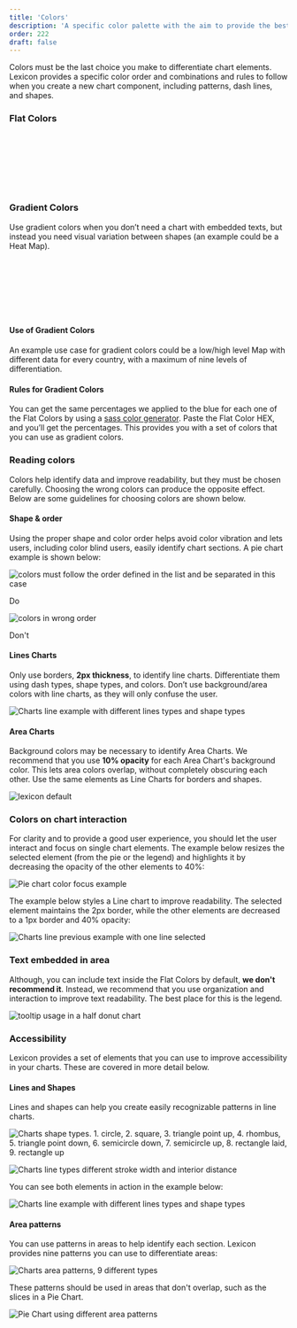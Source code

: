 ```yaml
---
title: 'Colors'
description: 'A specific color palette with the aim to provide the best charts user experience.'
order: 222
draft: false
---
```



Colors must be the last choice you make to differentiate chart elements. Lexicon provides a specific color order and combinations and rules to follow when you create a new chart component, including patterns, dash lines, and shapes.

### Flat Colors

<br />
<br />
<br />

<Grid variant='swatches' >
	<ColorSwatch
		hex="4b9fff"
		rgb="75, 159, 255"
		hsl="59, 100%, 65%"
		name="blue"
		title="Blue"
	/>
	<ColorSwatch
		hex="ffb46e"
		rgb="255, 180, 110"
		hsl="8, 100%, 72%"
		name="orange"
		title="Orange"
	/>
	<ColorSwatch
		hex="ff5f5f"
		rgb="255, 95, 95"
		hsl="0, 100%, 69%"
		name="red"
		title="Red"
	/>
	<ColorSwatch
		hex="50d2a0"
		rgb="80, 210, 160"
		hsl="44, 58%, 57%"
		name="teal"
		title="Teal"
	/>
	<ColorSwatch
		hex="ff73c3"
		rgb="255, 115, 195"
		hsl="90, 100%, 73%"
		name="pink"
		title="Pink"
	/>
	<ColorSwatch
		hex="9ce269"
		rgb="156, 226, 105"
		hsl="26, 68%, 65%"
		name="green"
		title="Green"
	/>
	<ColorSwatch
		hex="af78ff"
		rgb="175 ,120, 255"
		hsl="73, 100%, 74%"
		name="purple"
		title="Purple"
	/>
	<ColorSwatch
		hex="ffd76e"
		rgb="255, 215, 110"
		hsl="12, 100%, 72%"
		name="yellow"
		title="Yellow"
	/>
	<ColorSwatch
		hex="5fc8ff"
		rgb="95, 200, 255"
		hsl="56, 100%, 69%"
		name="cyan"
		title="Cyan"
	/>
	<ColorSwatch
		hex="7785FF"
		rgb="119, 133, 255"
		hsl="234, 100%, 73%"
		name="indigo"
		title="Indigo"
	/>
</Grid>

<br />
<br />
<br />

### Gradient Colors

Use gradient colors when you don’t need a chart with embedded texts, but instead you need visual variation between shapes (an example could be a Heat Map).

<br />
<br />
<br />

<Grid variant='swatches' >
	<ColorSwatch
		hex="0065e4"
		rgb="0, 101, 228"
		hsl="59, 100%, 45%"
		name="blued4"
		title="Blue"
	/>
	<ColorSwatch
		hex="0071fd"
		rgb="0, 113, 253"
		hsl="59, 100%, 50%"
		name="blued3"
		title="Blue"
	/>
	<ColorSwatch
		hex="187fff"
		rgb="24, 127, 255"
		hsl="59, 100%, 55%"
		name="blued2"
		title="Blue"
	/>
	<ColorSwatch
		hex="318dff"
		rgb="49, 141, 255"
		hsl="59, 100%, 60%"
		name="blued1"
		title="Blue"
	/>
	<ColorSwatch
		hex="4b9fff"
		rgb="75, 159, 255"
		hsl="59, 100%, 65%"
		name="blue"
		title="Blue"
	/>
	<ColorSwatch
		hex="64a9ff"
		rgb="100, 169, 255"
		hsl="59, 100%, 70%"
		name="bluel1"
		title="Blue"
	/>
	<ColorSwatch
		hex="7eb7ff"
		rgb="126, 183, 255"
		hsl="59, 100%, 75%"
		name="bluel2"
		title="Blue"
	/>
	<ColorSwatch
		hex="95c5ff"
		rgb="149, 197, 255"
		hsl="59, 100%, 79%"
		name="bluel3"
		title="Blue"
	/>
	<ColorSwatch
		hex="b1d4ff"
		rgb="177, 212, 255"
		hsl="59, 100%, 85%"
		name="bluel4"
		title="Blue"
	/>
</Grid>

<br />
<br />
<br />

#### Use of Gradient Colors

An example use case for gradient colors could be a low/high level Map with different data for every country, with a maximum of nine levels of differentiation.

#### Rules for Gradient Colors

You can get the same percentages we applied to the blue for each one of the Flat Colors by using a [sass color generator](http://scg.ar-ch.org/). Paste the Flat Color HEX, and you’ll get the percentages. This provides you with a set of colors that you can use as gradient colors.

### Reading colors

Colors help identify data and improve readability, but they must be chosen carefully. Choosing the wrong colors can produce the opposite effect. Below are some guidelines for choosing colors are shown below.

#### Shape & order

Using the proper shape and color order helps avoid color vibration and lets users, including color blind users, easily identify chart sections. A pie chart example is shown below:

<Grid variant='smallCards' >
	<Box>
		<div class="image-container">
			<img
				src="/images/lexicon/charts-1.png"
				alt="colors must follow the order defined in the list and be separated in this case"
			/>
		</div>
		<p class="do">Do</p>
	</Box>
	<Box>
		<div class="image-container">
			<img
				src="/images/lexicon/charts-2.png"
				alt="colors in wrong order"
			/>
		</div>
		<p class="dont">Don't</p>
	</Box>
</Grid>

#### Lines Charts

Only use borders, **2px thickness**, to identify line charts. Differentiate them using dash types, shape types, and colors. Don’t use background/area colors with line charts, as they will only confuse the user.

![Charts line example with different lines types and shape types](/images/lexicon/charts-26.png)

#### Area Charts

Background colors may be necessary to identify Area Charts. We recommend that you use **10% opacity** for each Area Chart's background color. This lets area colors overlap, without completely obscuring each other. Use the same elements as Line Charts for borders and shapes.

![lexicon default](/images/lexicon/charts-3.png)

### Colors on chart interaction

For clarity and to provide a good user experience, you should let the user interact and focus on single chart elements. The example below resizes the selected element (from the pie or the legend) and highlights it by decreasing the opacity of the other elements to 40%:

![Pie chart color focus example](/images/lexicon/charts-4.png)

The example below styles a Line chart to improve readability. The selected element maintains the 2px border, while the other elements are decreased to a 1px border and 40% opacity:

![Charts line previous example with one line selected](/images/lexicon/charts-27.png)

### Text embedded in area

Although, you can include text inside the Flat Colors by default, **we don't recommend it**. Instead, we recommend that you use organization and interaction to improve text readability. The best place for this is the legend.

![tooltip usage in a half donut chart](/images/lexicon/charts-9.png)

### Accessibility

Lexicon provides a set of elements that you can use to improve accessibility in your charts. These are covered in more detail below.

#### Lines and Shapes

Lines and shapes can help you create easily recognizable patterns in line charts.

![Charts shape types. 1. circle, 2. square, 3. triangle point up, 4. rhombus, 5. triangle point down, 6. semicircle down, 7. semicircle up, 8. rectangle laid, 9. rectangle up](/images/lexicon/charts-5-1.png)

![Charts line types different stroke width and interior distance](/images/lexicon/charts-5-2.png)

You can see both elements in action in the example below:

![Charts line example with different lines types and shape types](/images/lexicon/charts-26.png)

#### Area patterns

You can use patterns in areas to help identify each section. Lexicon provides nine patterns you can use to differentiate areas:

![Charts area patterns, 9 different types](/images/lexicon/charts-6.png)

These patterns should be used in areas that don't overlap, such as the slices in a Pie Chart.

![Pie Chart using different area patterns](/images/lexicon/charts-7.png)
